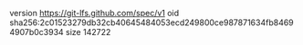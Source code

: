 version https://git-lfs.github.com/spec/v1
oid sha256:2c01523279db32cb40645484053ecd249800ce987871634fb84694907b0c3934
size 142722
